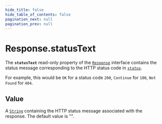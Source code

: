 ```yaml
---
hide_title: false
hide_table_of_contents: false
pagination_next: null
pagination_prev: null
---
```

# Response.statusText

The **`statusText`** read-only property of the [`Response`](../../../globals/Response/Response.md) interface contains the status message corresponding to the HTTP status code in [`status`](../../../globals/Response/prototype/status.md).

For example, this would be `OK` for a status code `200`, `Continue` for `100`, `Not Found` for `404`.

## Value

A [`String`](../../../globals/String/String.md) containing the HTTP status message associated with the response.
The default value is "".
